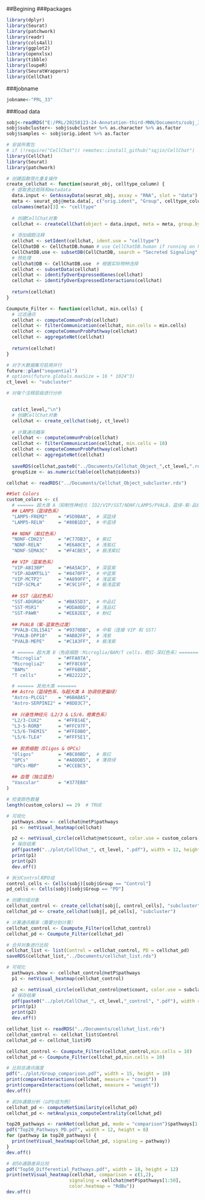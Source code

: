 ##Begining 
###packages

```r
library(dplyr)
library(Seurat)
library(patchwork)
library(readr)
library(cols4all)
library(ggplot2)
library(openxlsx)
library(tibble)
library(loupeR)
library(SeuratWrappers)
library(CellChat)
```

###jobname

```r
jobname<-"PRL_33"
```

###load data

```r
sobj<-readRDS("E:/PRL/20250123-24-Annotation-third-MNN/Documents/sobj_3rd_cleaned.rds")
sobj$subcluster<- sobj$subcluster %>% as.character %>% as.factor
sobj$samples <- sobj$orig.ident %>% as.factor
```

```r
# 安装所需包
# if (!require("CellChat")) remotes::install_github("sqjin/CellChat")
library(CellChat)
library(Seurat)
library(patchwork)

# 创建函数简化重复操作
create_cellchat <- function(seurat_obj, celltype_column) {
  # 提取表达矩阵和metadata
  data.input <- GetAssayData(seurat_obj, assay = "RNA", slot = "data")
  meta <- seurat_obj@meta.data[, c("orig.ident", "Group", celltype_column,"samples")]
  colnames(meta)[3] <- "celltype"
  
  # 创建CellChat对象
  cellchat <- createCellChat(object = data.input, meta = meta, group.by = "celltype")
  
  # 添加细胞注释
  cellchat <- setIdent(cellchat, ident.use = "celltype")
  CellChatDB <- CellChatDB.human # use CellChatDB.human if running on human data
  CellChatDB.use <- subsetDB(CellChatDB, search = "Secreted Signaling", key = "annotation") # use Secreted Signaling
  # 预处理
  cellchat@DB <- CellChatDB.use  # 根据实际物种选择
  cellchat <- subsetData(cellchat)
  cellchat <- identifyOverExpressedGenes(cellchat)
  cellchat <- identifyOverExpressedInteractions(cellchat)
  
  return(cellchat)
}

Coumpute_Filter <- function(cellchat, min.cells) {
  # 过滤通讯
  cellchat <- computeCommunProb(cellchat)
  cellchat <- filterCommunication(cellchat, min.cells = min.cells)
  cellchat <- computeCommunProbPathway(cellchat)
  cellchat <- aggregateNet(cellchat)
  
  return(cellchat)
}
```

```r
# 对于大数据集可启用并行
future::plan("sequential")
# options(future.globals.maxSize = 16 * 1024^3)
ct_level <- "subcluster"
```



```r
# 对每个注释层级进行分析


  cat(ct_level,"\n")
  # 创建CellChat对象
  cellchat <- create_cellchat(sobj, ct_level)
  
  # 计算通讯概率
  cellchat <- computeCommunProb(cellchat)
  cellchat <- filterCommunication(cellchat, min.cells = 10)
  cellchat <- computeCommunProbPathway(cellchat)
  cellchat <- aggregateNet(cellchat)
  
  saveRDS(cellchat,paste0("../Documents/Cellchat_Object_",ct_level,".rds"))
  groupSize <- as.numeric(table(cellchat@idents))
```


```r
cellchat <- readRDS("../Documents/Cellchat_Object_subcluster.rds")
```


```r
##Set Colors
custom_colors <- c(
  # ====== 超大类 A（抑制性神经元：ID2/VIP/SST/NDNF/LAMP5/PVALB，蓝绿-紫-品红渐变）=======
  ## LAMP5（蓝绿色系）
  "LAMP5-FREM2"    = "#5D9BA8",  # 深蓝绿
  "LAMP5-RELN"     = "#80B1D3",  # 中蓝绿
  
  ## NDNF（紫红色系）
  "NDNF-CDH23"     = "#C77DB3",  # 紫红
  "NDNF-RELN"      = "#E6A0CE",  # 浅紫红
  "NDNF-SEMA3C"    = "#F4CBE5",  # 极浅紫红
  
  ## VIP（蓝紫色系）
  "VIP-ABI3BP"     = "#6A5ACD",  # 深蓝紫
  "VIP-ADAMTSL1"   = "#8470FF",  # 中蓝紫
  "VIP-MCTP2"      = "#A899FF",  # 浅蓝紫
  "VIP-SCML4"      = "#C9C1FF",  # 极浅蓝紫
  
  ## SST（品红色系）
  "SST-ADGRG6"     = "#BA55D3",  # 中品红
  "SST-MSR1"       = "#DDA0DD",  # 浅品红
  "SST-PAWR"       = "#EE82EE",  # 粉红
  
  ## PVALB（紫-蓝紫色过渡）
  "PVALB-COL15A1"  = "#9370DB",  # 中紫（连接 VIP 和 SST）
  "PVALB-DPP10"    = "#AB82FF",  # 浅紫
  "PVALB-MEPE"     = "#C1A3FF",  # 极浅紫

  # ====== 超大类 B（免疫细胞：Microglia/BAM/T cells，橙红-深红色系）=======
  "Microglia"      = "#FFA07A",  
  "Microglia2"     = "#FF8C69",  
  "BAMs"           = "#FF6B6B",  
  "T cells"        = "#B22222",  

  # ====== 其他大类 =======
  ## Astro（蓝绿色系，与超大类 A 协调但更偏绿）
  "Astro-PLCG1"    = "#6BABA5",  
  "Astro-SERPINI2" = "#8DD3C7",  
  
  ## 兴奋性神经元（L2/3 & L5/6，橙黄色系）
  "L2/3-CUX2"      = "#FFB14E",  
  "L3-5-RORB"      = "#FFC97F",  
  "L5/6-THEMIS"    = "#FFE0B0",  
  "L5/6-TLE4"      = "#FFF5E1",  
  
  ## 胶质细胞（Oligos & OPCs）
  "Oligos"         = "#BC80BD",  # 紫红
  "OPCs"           = "#A8DDB5",  # 薄荷绿
  "OPCs-MBP"       = "#CCEBC5",  
  
  ## 血管（独立蓝色）
  "Vascular"       = "#377EB8"   
)

# 检查颜色数量
length(custom_colors) == 29  # TRUE
```




```r
# 可视化
  pathways.show <- cellchat@netP$pathways
  p1 <- netVisual_heatmap(cellchat)

  p2 <- netVisual_circle(cellchat@net$count, color.use = custom_colors, vertex.weight = rowSums(cellchat@net$count), weight.scale = T, label.edge= F, title.name = "Number of interactions")
  # 保存结果
  pdf(paste0("../plot/CellChat_", ct_level, ".pdf"), width = 12, height = 8)
  print(p1)
  print(p2)
  dev.off()
```

```r
# 拆分Control和PD组
control_cells <- Cells(sobj)[sobj$Group == "Control"]
pd_cells <- Cells(sobj)[sobj$Group == "PD"]

# 创建分组对象
cellchat_control <- create_cellchat(sobj[, control_cells], "subcluster")
cellchat_pd <- create_cellchat(sobj[, pd_cells], "subcluster")

# 计算通讯概率（需要分别计算）
cellchat_control <- Coumpute_Filter(cellchat_control)
cellchat_pd <- Coumpute_Filter(cellchat_pd)

# 合并对象进行比较
cellchat_list <- list(Control = cellchat_control, PD = cellchat_pd)
saveRDS(cellchat_list,"../Documents/cellchat_list.rds")
```

```r
# 可视化
  pathways.show <- cellchat_control@netP$pathways
  p1 <- netVisual_heatmap(cellchat_control)

  p2 <- netVisual_circle(cellchat_control@net$count, color.use = subclass_colors, vertex.weight = rowSums(cellchat_control@net$count), weight.scale = T, label.edge= F, title.name = "Number of interactions")
  # 保存结果
  pdf(paste0("../plot/CellChat_", ct_level,"_control", ".pdf"), width = 12, height = 8)
  print(p1)
  print(p2)
  dev.off()
```



```r
cellchat_list <- readRDS("../Documents/cellchat_list.rds")
cellchat_control <- cellchat_list$Control
cellchat_pd <- cellchat_list$PD

cellchat_control <- Coumpute_Filter(cellchat_control,min.cells = 10)
cellchat_pd <- Coumpute_Filter(cellchat_pd,min.cells = 10)

# 比较总通讯强度
pdf("../plot/Group_comparison.pdf", width = 15, height = 10)
print(compareInteractions(cellchat, measure = "count"))
print(compareInteractions(cellchat, measure = "weight"))
dev.off()
```

```r
# 前20通路分析（以PD组为例）
cellchat_pd <- computeNetSimilarity(cellchat_pd)
cellchat_pd <- netAnalysis_computeCentrality(cellchat_pd)

top20_pathways <- rankNet(cellchat_pd, mode = "comparison")$pathways[1:20]
pdf("Top20_Pathways_PD.pdf", width = 12, height = 8)
for (pathway in top20_pathways) {
  print(netVisual_heatmap(cellchat_pd, signaling = pathway))
}
dev.off()

# 前50通路差异比较
pdf("Top50_Differential_Pathways.pdf", width = 18, height = 12)
print(netVisual_heatmap(cellchat, comparison = c(1,2), 
                       signaling = cellchat@netP$pathways[1:50],
                       color.heatmap = "RdBu"))
dev.off()
```

